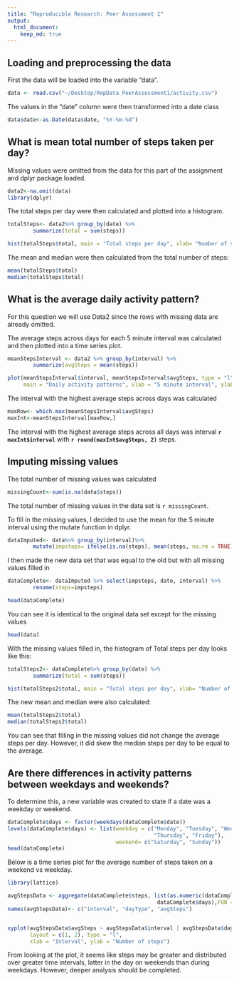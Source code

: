 ```yaml
---
title: "Reproducible Research: Peer Assessment 1"
output: 
  html_document:
    keep_md: true
---
```



## Loading and preprocessing the data

First the data will be loaded into the variable "data".

```r
data <- read.csv("~/Desktop/RepData_PeerAssessment1/activity.csv")
```

The values in the "date" column were then transformed into a date class

```r
data$date<-as.Date(data$date, "%Y-%m-%d")
```


## What is mean total number of steps taken per day?

Missing values were omitted from the data for this part of the assignment and dplyr package loaded.

```r
data2<-na.omit(data)
library(dplyr)
```

The total steps per day were then calculated and plotted into a histogram.

```r
totalSteps<- data2%>% group_by(date) %>%
        summarize(total = sum(steps))

hist(totalSteps$total, main = "Total steps per day", xlab= "Number of steps", ylab = "Frequency")
```

The mean and median were then calculated from the total number of steps:

```r
mean(totalSteps$total)
median(totalSteps$total)
```



## What is the average daily activity pattern?

For this question we will use Data2 since the rows with missing data are already omitted. 

The average steps across days for each 5 minute interval was calculated and then plotted into a time series plot. 

```r

meanStepsInterval <- data2 %>% group_by(interval) %>%
        summarize(avgSteps = mean(steps))

plot(meanStepsInterval$interval, meanStepsInterval$avgSteps, type = "l",
     main = "Daily activity patterns", xlab = "5 minute interval", ylab = "Average Steps")
```

The interval with the highest average steps across days was calculated

```r
maxRow<- which.max(meanStepsInterval$avgSteps)
maxInt<-meanStepsInterval[maxRow,]
```

The interval with the highest average steps across all days was interval **`r maxInt$interval`** with **`r round(maxInt$avgSteps, 2)`** steps.


## Imputing missing values

The total number of missing values was calculated

```r
missingCount<-sum(is.na(data$steps))
```

The total number of missing values in the data set is `r missingCount`.

To fill in the missing values, I decided to use the mean for the 5 minute interval using the mutate function in dplyr.  

``` r
dataImputed<- data%>% group_by(interval)%>%
        mutate(impsteps= ifelse(is.na(steps), mean(steps, na.rm = TRUE), steps))
```

I then made the new data set that was equal to the old but with all missing values filled in

```r
dataComplete<- dataImputed %>% select(impsteps, date, interval) %>%
        rename(steps=impsteps)

head(dataComplete)
```

You can see it is identical to the original data set except for the missing values

```r
head(data)
```

With the missing values filled in, the histogram of Total steps per day looks like this:

```r
totalSteps2<- dataComplete%>% group_by(date) %>%
        summarize(total = sum(steps))

hist(totalSteps2$total, main = "Total steps per day", xlab= "Number of steps", ylab = "Frequency")

```

The new mean and median were also calculated:

```r
mean(totalSteps2$total)
median(totalSteps2$total)
```

You can see that filling in the missing values did not change the average steps per day. However, it did skew the median steps per day to be equal to the average. 

## Are there differences in activity patterns between weekdays and weekends?

To determine this, a new variable was created to state if a date was a weekday or weekend.

```r
dataComplete$days <- factor(weekdays(dataComplete$date))
levels(dataComplete$days) <- list(weekday = c("Monday", "Tuesday", "Wednesday", 
                                              "Thursday", "Friday"),
                                  weekend= c("Saturday", "Sunday"))
head(dataComplete)
```

Below is a time series plot for the average number of steps taken on a weekend vs weekday. 

```r
library(lattice)

avgStepsData <- aggregate(dataComplete$steps, list(as.numeric(dataComplete$interval),
                                               dataComplete$days),FUN = "mean")
names(avgStepsData)<- c("interval", "dayType", "avgSteps")


xyplot(avgStepsData$avgSteps ~ avgStepsData$interval | avgStepsData$dayType, 
       layout = c(1, 2), type = "l", 
       xlab = "Interval", ylab = "Number of steps")
```

From looking at the plot, it seems like steps may be greater and distributed over greater time intervals, latter in the day on weekends than during weekdays. However, deeper analysis should be completed. 

